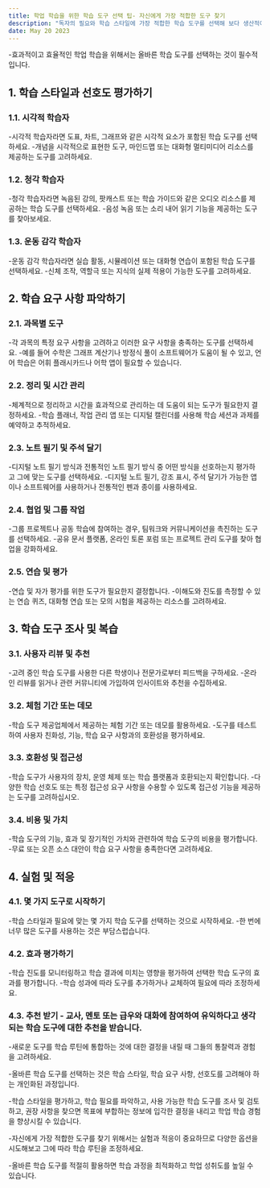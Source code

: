 ```yaml
---
title: 학업 학습을 위한 학습 도구 선택 팁- 자신에게 가장 적합한 도구 찾기
description: "독자의 필요와 학습 스타일에 가장 적합한 학습 도구를 선택해 보다 생산적이고 성공적인 학습 경험을 보장하는 데 도움이 되는 유용한 팁을 제공합니다."
date: May 20 2023
---
```


-효과적이고 효율적인 학업 학습을 위해서는 올바른 학습 도구를 선택하는 것이 필수적입니다. 



## 1. 학습 스타일과 선호도 평가하기
### 1.1. 시각적 학습자

-시각적 학습자라면 도표, 차트, 그래프와 같은 시각적 요소가 포함된 학습 도구를 선택하세요.
-개념을 시각적으로 표현한 도구, 마인드맵 또는 대화형 멀티미디어 리소스를 제공하는 도구를 고려하세요.
### 1.2. 청각 학습자

-청각 학습자라면 녹음된 강의, 팟캐스트 또는 학습 가이드와 같은 오디오 리소스를 제공하는 학습 도구를 선택하세요.
-음성 녹음 또는 소리 내어 읽기 기능을 제공하는 도구를 찾아보세요.
### 1.3. 운동 감각 학습자

-운동 감각 학습자라면 실습 활동, 시뮬레이션 또는 대화형 연습이 포함된 학습 도구를 선택하세요.
-신체 조작, 역할극 또는 지식의 실제 적용이 가능한 도구를 고려하세요.
## 2. 학습 요구 사항 파악하기
### 2.1. 과목별 도구

-각 과목의 특정 요구 사항을 고려하고 이러한 요구 사항을 충족하는 도구를 선택하세요.
-예를 들어 수학은 그래프 계산기나 방정식 풀이 소프트웨어가 도움이 될 수 있고, 언어 학습은 어휘 플래시카드나 어학 앱이 필요할 수 있습니다.
### 2.2. 정리 및 시간 관리

-체계적으로 정리하고 시간을 효과적으로 관리하는 데 도움이 되는 도구가 필요한지 결정하세요.
-학습 플래너, 작업 관리 앱 또는 디지털 캘린더를 사용해 학습 세션과 과제를 예약하고 추적하세요.
### 2.3. 노트 필기 및 주석 달기

-디지털 노트 필기 방식과 전통적인 노트 필기 방식 중 어떤 방식을 선호하는지 평가하고 그에 맞는 도구를 선택하세요.
-디지털 노트 필기, 강조 표시, 주석 달기가 가능한 앱이나 소프트웨어를 사용하거나 전통적인 펜과 종이를 사용하세요.
### 2.4. 협업 및 그룹 작업

-그룹 프로젝트나 공동 학습에 참여하는 경우, 팀워크와 커뮤니케이션을 촉진하는 도구를 선택하세요.
-공유 문서 플랫폼, 온라인 토론 포럼 또는 프로젝트 관리 도구를 찾아 협업을 강화하세요.
### 2.5. 연습 및 평가

-연습 및 자가 평가를 위한 도구가 필요한지 결정합니다.
-이해도와 진도를 측정할 수 있는 연습 퀴즈, 대화형 연습 또는 모의 시험을 제공하는 리소스를 고려하세요.
## 3. 학습 도구 조사 및 복습
### 3.1. 사용자 리뷰 및 추천

-고려 중인 학습 도구를 사용한 다른 학생이나 전문가로부터 피드백을 구하세요.
-온라인 리뷰를 읽거나 관련 커뮤니티에 가입하여 인사이트와 추천을 수집하세요.
### 3.2. 체험 기간 또는 데모

-학습 도구 제공업체에서 제공하는 체험 기간 또는 데모를 활용하세요.
-도구를 테스트하여 사용자 친화성, 기능, 학습 요구 사항과의 호환성을 평가하세요.
### 3.3. 호환성 및 접근성

-학습 도구가 사용자의 장치, 운영 체제 또는 학습 플랫폼과 호환되는지 확인합니다.
-다양한 학습 선호도 또는 특정 접근성 요구 사항을 수용할 수 있도록 접근성 기능을 제공하는 도구를 고려하십시오.
### 3.4. 비용 및 가치

-학습 도구의 기능, 효과 및 장기적인 가치와 관련하여 학습 도구의 비용을 평가합니다.
-무료 또는 오픈 소스 대안이 학습 요구 사항을 충족한다면 고려하세요.
## 4. 실험 및 적응
### 4.1. 몇 가지 도구로 시작하기

-학습 스타일과 필요에 맞는 몇 가지 학습 도구를 선택하는 것으로 시작하세요.
-한 번에 너무 많은 도구를 사용하는 것은 부담스럽습니다.
### 4.2. 효과 평가하기

-학습 진도를 모니터링하고 학습 결과에 미치는 영향을 평가하여 선택한 학습 도구의 효과를 평가합니다.
-학습 성과에 따라 도구를 추가하거나 교체하여 필요에 따라 조정하세요.
### 4.3. 추천 받기 - 교사, 멘토 또는 급우와 대화에 참여하여 유익하다고 생각되는 학습 도구에 대한 추천을 받습니다.

-새로운 도구를 학습 루틴에 통합하는 것에 대한 결정을 내릴 때 그들의 통찰력과 경험을 고려하세요.


-올바른 학습 도구를 선택하는 것은 학습 스타일, 학습 요구 사항, 선호도를 고려해야 하는 개인화된 과정입니다. 

-학습 스타일을 평가하고, 학습 필요를 파악하고, 사용 가능한 학습 도구를 조사 및 검토하고, 권장 사항을 찾으면 목표에 부합하는 정보에 입각한 결정을 내리고 학업 학습 경험을 향상시킬 수 있습니다. 

-자신에게 가장 적합한 도구를 찾기 위해서는 실험과 적응이 중요하므로 다양한 옵션을 시도해보고 그에 따라 학습 루틴을 조정하세요. 

-올바른 학습 도구를 적절히 활용하면 학습 과정을 최적화하고 학업 성취도를 높일 수 있습니다.